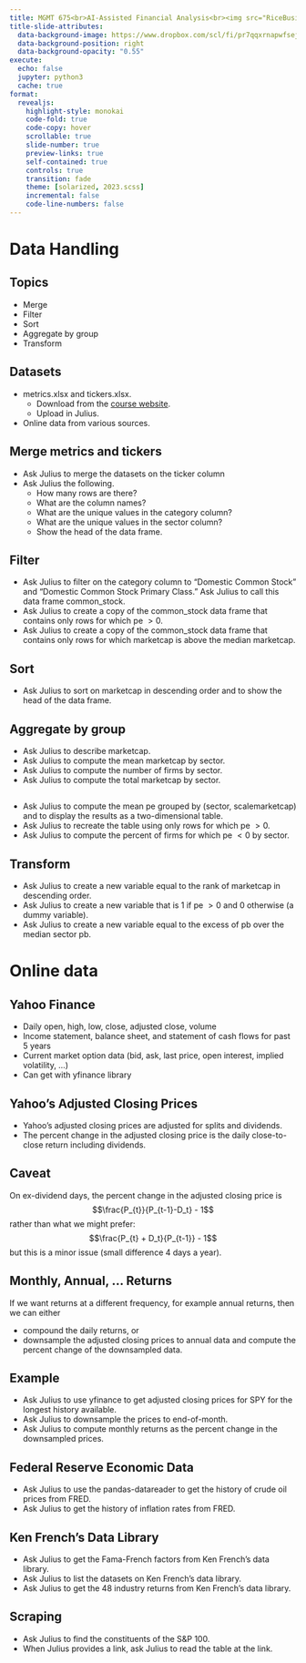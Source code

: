 ```yaml
---
title: MGMT 675<br>AI-Assisted Financial Analysis<br><img src="RiceBusiness-transparent-logo-sm.png"  height=100><br>Data Handling
title-slide-attributes:
  data-background-image: https://www.dropbox.com/scl/fi/pr7qqxrnapwfsejk09e7m/ml3.jpg?rlkey=4n75omh9zh2i736dcru9gxp6l&dl=1
  data-background-position: right
  data-background-opacity: "0.55"
execute:
  echo: false
  jupyter: python3
  cache: true
format: 
  revealjs:
    highlight-style: monokai
    code-fold: true
    code-copy: hover
    scrollable: true
    slide-number: true
    preview-links: true
    self-contained: true
    controls: true
    transition: fade
    theme: [solarized, 2023.scss]
    incremental: false
    code-line-numbers: false
---
```


# Data Handling

## Topics

- Merge
- Filter
- Sort
- Aggregate by group
- Transform

## Datasets

- metrics.xlsx and tickers.xlsx.
  - Download from the [course website](https://mgmt675.kerryback.com).
  - Upload in Julius.
- Online data from various sources.

## Merge metrics and tickers

- Ask Julius to merge the datasets on the ticker column
- Ask Julius the following.
  - How many rows are there?
  - What are the column names?
  - What are the unique values in the category column?
  - What are the unique values in the sector column?
  - Show the head of the data frame.

## Filter

- Ask Julius to filter on the category column to "Domestic Common Stock" and "Domestic Common Stock Primary Class."  Ask Julius to call this data frame common_stock.
- Ask Julius to create a copy of the common_stock data frame that contains only rows for which pe $>0$.
- Ask Julius to create a copy of the common_stock data frame that contains only rows for which marketcap is above the median marketcap.

## Sort 

- Ask Julius to sort on marketcap in descending order and to show the head of the data frame.

## Aggregate by group

- Ask Julius to describe marketcap.
- Ask Julius to compute the mean marketcap by sector.
- Ask Julius to compute the number of firms by sector.  
- Ask Julius to compute the total marketcap by sector.

## 

- Ask Julius to compute the mean pe grouped by (sector, scalemarketcap) and to display the results as a two-dimensional table.
- Ask Julius to recreate the table using only rows for which pe $>0$.
- Ask Julius to compute the percent of firms for which pe $<0$ by sector.

## Transform 

- Ask Julius to create a new variable equal to the rank of marketcap in descending order.
- Ask Julius to create a new variable that is 1 if pe $>0$ and 0 otherwise (a dummy variable).
- Ask Julius to create a new variable equal to the excess of pb over the median sector pb.

# Online data

## Yahoo Finance

- Daily open, high, low, close, adjusted close, volume
- Income statement, balance sheet, and statement of cash flows for past 5 years 
- Current market option data (bid, ask, last price, open interest, implied volatility, ...)
- Can get with yfinance library

## Yahoo's Adjusted Closing Prices

- Yahoo's adjusted closing prices are adjusted for splits and dividends.
- The percent change in the adjusted closing price is  the daily close-to-close return including dividends.

## Caveat

On ex-dividend days, the percent change in the adjusted closing price is
$$\frac{P_{t}}{P_{t-1}-D_t} - 1$$
rather than what we might prefer:
$$\frac{P_{t} + D_t}{P_{t-1}} - 1$$
but this is a minor issue (small difference 4 days a year).

## Monthly, Annual, ... Returns

If we want returns at a different frequency, for example annual returns, then we can either

- compound the daily returns, or
- downsample the adjusted closing prices to annual data and compute the percent change of the downsampled data.

## Example

- Ask Julius to use yfinance to get adjusted closing prices for SPY for the longest history available.
- Ask Julius to downsample the prices to end-of-month.
- Ask Julius to compute monthly returns as the percent change in the downsampled prices.

## Federal Reserve Economic Data

- Ask Julius to use the pandas-datareader to get the history of crude oil prices from FRED.
- Ask Julius to get the history of inflation rates from FRED.

## Ken French's Data Library

- Ask Julius to get the Fama-French factors from Ken French's data library.
- Ask Julius to list the datasets on Ken French's data library.
- Ask Julius to get the 48 industry returns from Ken French's data library.

## Scraping

- Ask Julius to find the constituents of the S&P 100.
- When Julius provides a link, ask Julius to read the table at the link.

